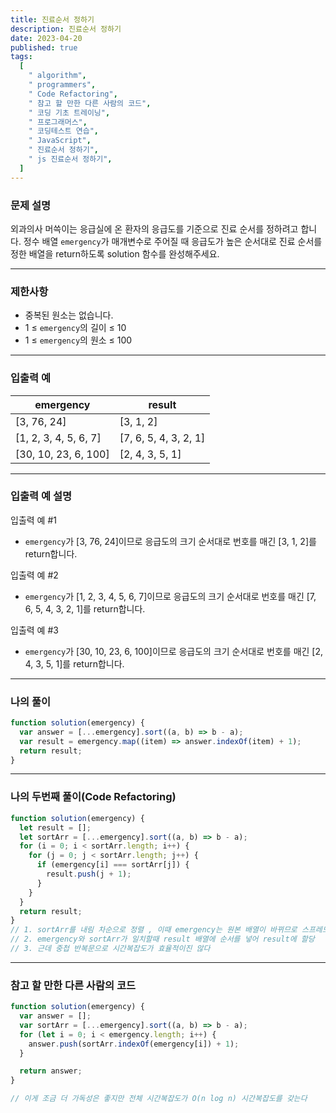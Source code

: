 ```yaml
---
title: 진료순서 정하기
description: 진료순서 정하기
date: 2023-04-20
published: true
tags:
  [
    " algorithm",
    " programmers",
    " Code Refactoring",
    " 참고 할 만한 다른 사람의 코드",
    " 코딩 기초 트레이닝",
    " 프로그래머스",
    " 코딩테스트 연습",
    " JavaScript",
    " 진료순서 정하기",
    " js 진료순서 정하기",
  ]
---
```


### 문제 설명

외과의사 머쓱이는 응급실에 온 환자의 응급도를 기준으로 진료 순서를 정하려고 합니다. 정수 배열 `emergency`가 매개변수로 주어질 때 응급도가 높은 순서대로 진료 순서를 정한 배열을 return하도록 solution 함수를 완성해주세요.

---

### 제한사항

- 중복된 원소는 없습니다.
- 1 ≤ `emergency`의 길이 ≤ 10
- 1 ≤ `emergency`의 원소 ≤ 100

---

### 입출력 예

| emergency             | result                |
| --------------------- | --------------------- |
| [3, 76, 24]           | [3, 1, 2]             |
| [1, 2, 3, 4, 5, 6, 7] | [7, 6, 5, 4, 3, 2, 1] |
| [30, 10, 23, 6, 100]  | [2, 4, 3, 5, 1]       |

---

### 입출력 예 설명

입출력 예 #1

- `emergency`가 [3, 76, 24]이므로 응급도의 크기 순서대로 번호를 매긴 [3, 1, 2]를 return합니다.

입출력 예 #2

- `emergency`가 [1, 2, 3, 4, 5, 6, 7]이므로 응급도의 크기 순서대로 번호를 매긴 [7, 6, 5, 4, 3, 2, 1]를 return합니다.

입출력 예 #3

- `emergency`가 [30, 10, 23, 6, 100]이므로 응급도의 크기 순서대로 번호를 매긴 [2, 4, 3, 5, 1]를 return합니다.

---

### 나의 풀이

```jsx
function solution(emergency) {
  var answer = [...emergency].sort((a, b) => b - a);
  var result = emergency.map((item) => answer.indexOf(item) + 1);
  return result;
}
```

---

### 나의 두번째 풀이(Code Refactoring)

```jsx
function solution(emergency) {
  let result = [];
  let sortArr = [...emergency].sort((a, b) => b - a);
  for (i = 0; i < sortArr.length; i++) {
    for (j = 0; j < sortArr.length; j++) {
      if (emergency[i] === sortArr[j]) {
        result.push(j + 1);
      }
    }
  }
  return result;
}
// 1. sortArr를 내림 차순으로 정렬 , 이때 emergency는 원본 배열이 바뀌므로 스프레드 연산자를 사용한다
// 2. emergency와 sortArr가 일치할때 result 배열에 순서를 넣어 result에 할당
// 3. 근데 중첩 반복문으로 시간복잡도가 효율적이진 않다
```

---

### 참고 할 만한 다른 사람의 코드

```jsx
function solution(emergency) {
  var answer = [];
  var sortArr = [...emergency].sort((a, b) => b - a);
  for (let i = 0; i < emergency.length; i++) {
    answer.push(sortArr.indexOf(emergency[i]) + 1);
  }

  return answer;
}

// 이게 조금 더 가독성은 좋지만 전체 시간복잡도가 O(n log n) 시간복잡도를 갖는다
```
